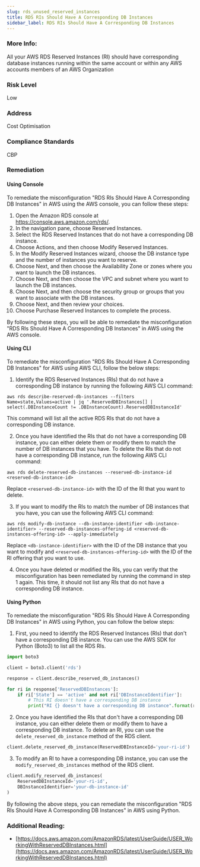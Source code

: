 ```yaml
---
slug: rds_unused_reserved_instances
title: RDS RIs Should Have A Corresponding DB Instances
sidebar_label: RDS RIs Should Have A Corresponding DB Instances
---
```


### More Info:

All your AWS RDS Reserved Instances (RI) should have corresponding database instances running within the same account or within any AWS accounts members of an AWS Organization

### Risk Level

Low

### Address

Cost Optimisation

### Compliance Standards

CBP

### Remediation

#### Using Console

To remediate the misconfiguration "RDS RIs Should Have A Corresponding DB Instances" in AWS using the AWS console, you can follow these steps:

1. Open the Amazon RDS console at https://console.aws.amazon.com/rds/.
2. In the navigation pane, choose Reserved Instances.
3. Select the RDS Reserved Instances that do not have a corresponding DB instance.
4. Choose Actions, and then choose Modify Reserved Instances.
5. In the Modify Reserved Instances wizard, choose the DB instance type and the number of instances you want to reserve.
6. Choose Next, and then choose the Availability Zone or zones where you want to launch the DB instances.
7. Choose Next, and then choose the VPC and subnet where you want to launch the DB instances.
8. Choose Next, and then choose the security group or groups that you want to associate with the DB instances.
9. Choose Next, and then review your choices.
10. Choose Purchase Reserved Instances to complete the process.

By following these steps, you will be able to remediate the misconfiguration "RDS RIs Should Have A Corresponding DB Instances" in AWS using the AWS console.

#### Using CLI

To remediate the misconfiguration "RDS RIs Should Have A Corresponding DB Instances" for AWS using AWS CLI, follow the below steps:

1. Identify the RDS Reserved Instances (RIs) that do not have a corresponding DB instance by running the following AWS CLI command:

```
aws rds describe-reserved-db-instances --filters Name=state,Values=active | jq '.ReservedDBInstances[] | select(.DBInstanceCount != .DBInstanceCount).ReservedDBInstanceId'
```

This command will list all the active RDS RIs that do not have a corresponding DB instance.

2. Once you have identified the RIs that do not have a corresponding DB instance, you can either delete them or modify them to match the number of DB instances that you have. To delete the RIs that do not have a corresponding DB instance, run the following AWS CLI command:

```
aws rds delete-reserved-db-instances --reserved-db-instance-id <reserved-db-instance-id>
```

Replace `<reserved-db-instance-id>` with the ID of the RI that you want to delete.

3. If you want to modify the RIs to match the number of DB instances that you have, you can use the following AWS CLI command:

```
aws rds modify-db-instance --db-instance-identifier <db-instance-identifier> --reserved-db-instances-offering-id <reserved-db-instances-offering-id> --apply-immediately
```

Replace `<db-instance-identifier>` with the ID of the DB instance that you want to modify and `<reserved-db-instances-offering-id>` with the ID of the RI offering that you want to use.

4. Once you have deleted or modified the RIs, you can verify that the misconfiguration has been remediated by running the command in step 1 again. This time, it should not list any RIs that do not have a corresponding DB instance.

#### Using Python

To remediate the misconfiguration "RDS RIs Should Have A Corresponding DB Instances" in AWS using Python, you can follow the below steps:

1. First, you need to identify the RDS Reserved Instances (RIs) that don't have a corresponding DB instance. You can use the AWS SDK for Python (Boto3) to list all the RDS RIs.

```python
import boto3

client = boto3.client('rds')

response = client.describe_reserved_db_instances()

for ri in response['ReservedDBInstances']:
    if ri['State'] == 'active' and not ri['DBInstanceIdentifier']:
        # This RI doesn't have a corresponding DB instance
        print("RI {} doesn't have a corresponding DB instance".format(ri['ReservedDBInstanceId']))
```

2. Once you have identified the RIs that don't have a corresponding DB instance, you can either delete them or modify them to have a corresponding DB instance. To delete an RI, you can use the `delete_reserved_db_instance` method of the RDS client.

```python
client.delete_reserved_db_instance(ReservedDBInstanceId='your-ri-id')
```

3. To modify an RI to have a corresponding DB instance, you can use the `modify_reserved_db_instances` method of the RDS client.

```python
client.modify_reserved_db_instances(
    ReservedDBInstanceId='your-ri-id',
    DBInstanceIdentifier='your-db-instance-id'
)
```

By following the above steps, you can remediate the misconfiguration "RDS RIs Should Have A Corresponding DB Instances" in AWS using Python.

### Additional Reading:

- [https://docs.aws.amazon.com/AmazonRDS/latest/UserGuide/USER_WorkingWithReservedDBInstances.html](https://docs.aws.amazon.com/AmazonRDS/latest/UserGuide/USER_WorkingWithReservedDBInstances.html) 


